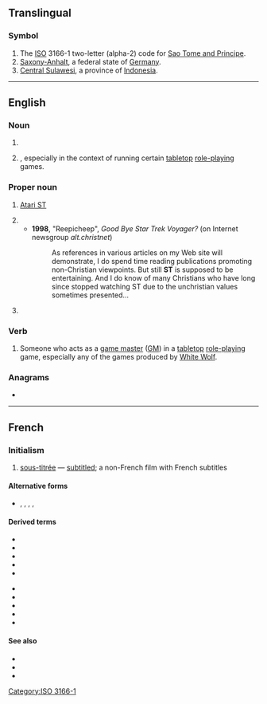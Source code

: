 {{also|Appendix:Variations of "st"}}
==Translingual==

===Symbol===
{{head|mul|symbol}}

# The [[ISO]] 3166-1 two-letter (alpha-2) code for [[Sao Tome and Principe]].
# [[Saxony-Anhalt]], a federal state of [[Germany]].
# [[Central Sulawesi]], a province of [[Indonesia]].

[[Category:ISO 3166-1]]

----

==English==

===Noun===
{{en-noun}}
# {{io|lang=en|[[short ton]](s)}}
# {{io|lang=en|[[storyteller]]|nodot=1}}, especially in the context of running certain [[tabletop]] [[role-playing]] games.

===Proper noun===
{{en-proper noun}}

# {{lb|en|computing}} [[w:Atari ST|Atari ST]]
# {{io|lang=en|[[Star Trek]]}}
#* '''1998''', "Reepicheep", ''Good Bye Star Trek Voyager?'' (on Internet newsgroup ''alt.christnet'')
#*: As references in various articles on my Web site will demonstrate, I do spend time reading publications promoting non-Christian viewpoints. But still '''ST''' is supposed to be entertaining. And I do know of many Christians who have long since stopped watching ST due to the unchristian values sometimes presented...
# {{lb|en|linguistics|Egyptology}} {{io|lang=en|Standard Theory}}

===Verb===
{{en-verb}}

# Someone who acts as a [[game master]] ([[GM]]) in a [[tabletop]] [[role-playing]] game, especially any of the games produced by [[w:White Wolf|White Wolf]].

===Anagrams===
* {{anagrams|en|a=st|T's|TS|Ts|t's|ts}}

----

==French==

===Initialism===
{{rfc-header|Initialism}}
{{head|fr|initialism}}

# {{lb|fr|initialism|film}} [[sous-titrée]] — [[subtitled]]; a non-French film with French subtitles

====Alternative forms====
* {{l|fr|S.T.}}, {{l|fr|S. T.}}, {{l|fr|st}}, {{l|fr|s.t.}}, {{l|fr|s. t.}}

====Derived terms====
{{der-top}}
* {{l|fr|STA}}
* {{l|fr|STF}}
* {{l|fr|VASTF}}
* {{l|fr|VFSTA}}
* {{l|fr|VOAST}}
{{der-mid}}
* {{l|fr|VOASTF}}
* {{l|fr|VOFSTA}}
* {{l|fr|VOST}}
* {{l|fr|VOSTA}}
* {{l|fr|VOSTF}}
{{der-bottom}}

====See also====
* {{l|fr|VO}}
* {{l|fr|VA}}
* {{l|fr|VF}}